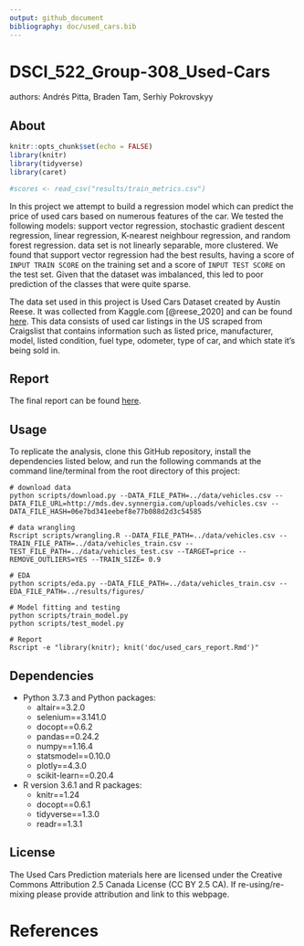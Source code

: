 ```yaml
---
output: github_document
bibliography: doc/used_cars.bib
---
```


# DSCI_522_Group-308_Used-Cars
authors: Andrés Pitta, Braden Tam, Serhiy Pokrovskyy

## About

```r
knitr::opts_chunk$set(echo = FALSE)
library(knitr)
library(tidyverse)
library(caret)
```

```r
#scores <- read_csv("results/train_metrics.csv")

```

In this project we attempt to build a regression model which can predict the price of used cars based on numerous features of the car. We tested the following models: support vector regression, stochastic gradient descent regression, linear regression, K-nearest neighbour regression, and random forest regression. data set is not linearly separable, more clustered. We found that support vector regression had the best results, having a score of `INPUT TRAIN SCORE` on the training set and a score of `INPUT TEST SCORE` on the test set. Given that the dataset was imbalanced, this led to poor prediction of the classes that were quite sparse. 

The data set used in this project is Used Cars Dataset created by Austin Reese. It was collected from Kaggle.com [@reese_2020] and can be found [here](https://www.kaggle.com/austinreese/craigslist-carstrucks-data). This data consists of used car listings in the US scraped from Craigslist that contains information such as listed price, manufacturer, model, listed condition, fuel type, odometer, type of car, and which state it's being sold in. 

## Report
The final report can be found [here](https://github.com/UBC-MDS/DSCI_522_Group-308_Used-Cars/blob/master/doc/used_cars_report.md).

## Usage
To replicate the analysis, clone this GitHub repository, install the dependencies listed below, and run the following commands at the command line/terminal from the root directory of this project:

    # download data
    python scripts/download.py --DATA_FILE_PATH=../data/vehicles.csv --DATA_FILE_URL=http://mds.dev.synnergia.com/uploads/vehicles.csv --DATA_FILE_HASH=06e7bd341eebef8e77b088d2d3c54585
    
    # data wrangling
    Rscript scripts/wrangling.R --DATA_FILE_PATH=../data/vehicles.csv --TRAIN_FILE_PATH=../data/vehicles_train.csv --TEST_FILE_PATH=../data/vehicles_test.csv --TARGET=price --REMOVE_OUTLIERS=YES --TRAIN_SIZE= 0.9
    
    # EDA
    python scripts/eda.py --DATA_FILE_PATH=../data/vehicles_train.csv --EDA_FILE_PATH=../results/figures/
    
    # Model fitting and testing
    python scripts/train_model.py
    python scripts/test_model.py
    
    # Report
    Rscript -e "library(knitr); knit('doc/used_cars_report.Rmd')"
    
## Dependencies
- Python 3.7.3 and Python packages:
    - altair==3.2.0
    - selenium==3.141.0
    - docopt==0.6.2
    - pandas==0.24.2
    - numpy==1.16.4
    - statsmodel==0.10.0
    - plotly==4.3.0
    - scikit-learn==0.20.4
- R version 3.6.1 and R packages:
    - knitr==1.24
    - docopt==0.6.1
    - tidyverse==1.3.0
    - readr==1.3.1

  
## License
The Used Cars Prediction materials here are licensed under the Creative Commons Attribution 2.5 Canada License (CC BY 2.5 CA). If re-using/re-mixing please provide attribution and link to this webpage. 

# References